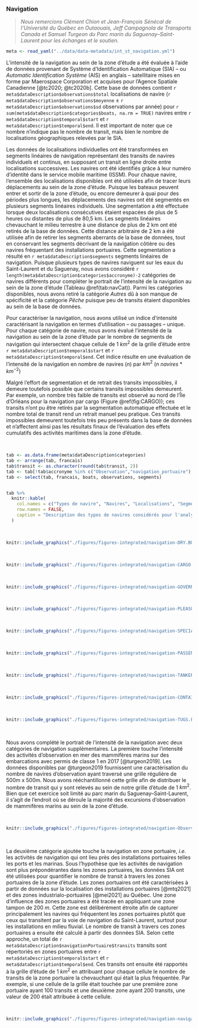 ### Navigation

> *Nous remercions Clément Chion et Jean-François Sénécal de l'Université du Québec en Outaouais, Jeff Campagnola de Transports Canada et Samuel Turgeon du Parc marin du Saguenay–Saint-Laurent pour les échanges et le soutien.*

```r
meta <- read_yaml("../data/data-metadata/int_st_navigation.yml")
```

L'intensité de la navigation au sein de la zone d'étude a été évaluée à l'aide
de données provenant de Système d'Identification Automatique (SIA) -- ou
*Automatic Identification Système* (AIS) en anglais -- satellitaire mises en forme
par Maerospace Corporation et acquises pour l'Agence Spatiale Canadienne
[@tc2020; @tc2020b].
Cette base de données contient `r meta$dataDescription$observations$total`
localisations de navire (`r meta$dataDescription$observations$moyenne` $\pm$ `r meta$dataDescription$observations$sd` observations par année) pour
`r sum(meta$dataDescription$categories$boats, na.rm = TRUE)` navires entre
`r meta$dataDescription$temporal$start` et `r meta$dataDescription$temporal$end`.
Il est important de noter que ce nombre n'indique pas le nombre de transit, mais
bien le nombre de localisations géographiques relevées par le SIA.

Les données de localisations individuelles ont été transformées en segments linéaires
de navigation représentant des transits de navires individuels et continus, en
supposant un transit en ligne droite entre localisations successives.
Les navires ont été identifiés grâce à leur numéro d'identité dans le service mobile
maritime (ISSM).
Pour chaque navire, l'ensemble des localisations disponibles ont été utilisées
afin de tracer leurs déplacements au sein de la zone d'étude.
Puisque les bateaux peuvent entrer et sortir de la zone d'étude, ou encore
demeurer à quai pour des périodes plus longues, les déplacements des navires ont
été segmentés en plusieurs segments linéaires individuels.
Une segmentation a été effectuée lorsque deux localisations consécutives étaient
espacées de plus de 5 heures ou distantes de plus de 80,5 km.
Les segments linéaires chevauchant le milieu terrestre à une distance
de plus de 2 km ont été retirés de la base de données. Cette distance arbitraire
de 2 km a été utilisée afin de retirer les segments aberrants de la base de données,
tout en conservant les segments décrivant de la navigation côtière ou des navires
fréquentant des installations portuaires. Cette segmentation a résulté en `r meta$dataDescription$segments` segments
linéaires de navigation. Puisque plusieurs types de navires naviguent sur les eaux du Saint-Laurent et du Saguenay, nous avons considéré `r length(meta$dataDescription$categories$accronyme)-2` catégories de navires différents pour compléter le portrait
de l'intensité de la navigation au sein de la zone d'étude (Tableau \@ref(tab:navCat)). Parmi les catégories disponibles, nous avons retiré la catégorie *Autres* dû à son manque de spécificité et la catégorie *Pêche* puisque peu de transits étaient disponibles au sein de la base de données.

Pour caractériser la navigation, nous avons
utilisé un indice d'intensité caractérisant la navigation en termes d'utilisation
-- ou passages -- unique. Pour chaque catégorie de navire, nous avons évalué
l'intensité de la navigation au sein de la zone d'étude par le nombre
de segments de navigation qui intersectent chaque cellule de 1 $km^2$ de la
grille d'étude entre `r meta$dataDescription$temporal$start` et
`r meta$dataDescription$temporal$end`.
Cet indice résulte en une évaluation de l'intensité de la navigation en
nombre de navires ($n$) par $km^2$ ($n$ $navires$ $*$ $km^{-2}$)

Malgré l'effort de segmentation et de retrait des transits impossibles, il demeure toutefois possible que certains transits impossibles demeurent. Par exemple, un nombre très faible de transits est observé au nord de l'Île d'Orléans pour la navigation par cargo (Figure \@ref(fig:CARGO)); ces transits n'ont pu être retirés par la segmentation automatique effectuée et le nombre total de transit rend un retrait manuel peu pratique. Ces transits impossibles demeurent toutefois très peu présents dans la base de données et n'affectent ainsi pas les résultats finaux de l'évaluation des effets cumulatifs des activités maritimes dans la zone d'étude. 

<br/>

```r
tab <- as.data.frame(meta$dataDescription$categories)
tab <- arrange(tab, francais)
tab$transit <- as.character(round(tab$transit, 2))
tab <- tab[!tab$accronyme %in% c("Observation","navigation_portuaire"), ] # Remove observation mm and ports
tab <- select(tab, francais, boats, observations, segments)


tab %>%
  knitr::kable(
    col.names = c("Types de navire", "Navires", "Localisations", "Segments"),
    row.names = FALSE,
    caption = "Description des types de navires considérés pour l'analyse d'évaluation des effets cumulatifs et leur représentation au sein des données du Système d'Identification Automatique utilisées [@tc2020; @tc2020b]. "
  )
```

<br/>

```r
knitr::include_graphics("./figures/figures-integrated/navigation-DRY.BULK.png")
```

<br>

```r
knitr::include_graphics("./figures/figures-integrated/navigation-CARGO.png")
```

<br>

```r
knitr::include_graphics("./figures/figures-integrated/navigation-GOVERNMENT.RESEARCH.png")
```

<br>

```r
knitr::include_graphics("./figures/figures-integrated/navigation-PLEASURE.VESSELS.png")
```

<br>


```r
knitr::include_graphics("./figures/figures-integrated/navigation-SPECIAL.SHIPS.png")
```

<br>


```r
knitr::include_graphics("./figures/figures-integrated/navigation-PASSENGER.FERRY.RO.RO.png")
```

<br>

```r
knitr::include_graphics("./figures/figures-integrated/navigation-TANKER.png")
```

<br>

```r
knitr::include_graphics("./figures/figures-integrated/navigation-CONTAINER.png")
```

<br>

```r
knitr::include_graphics("./figures/figures-integrated/navigation-TUGS.PORT.png")
```

<br>


Nous avons complété le portrait de l'intensité de la navigation avec deux catégories de navigation supplémentaires. La première touche l'intensité des activités d'observation en mer des mammifères marins sur des embarcations avec permis de classe 1 en 2017 [@turgeon2019]. Les données disponibles par @turgeon2019 fournissent une caractérisation du nombre de navires d'observation ayant traversé une grille régulière de 500m x 500m. Nous avons rééchantillonné cette grille afin de distribuer le nombre de transit qui y sont relevés au sein de notre grille d'étude de 1 $km^2$. Bien que cet exercice soit limité au parc marin du Saguenay–Saint-Laurent, il s'agit de l'endroit où se déroule la majorité des excursions d'observation de mammifères marins au sein de la zone d'étude.

<br/>

```r
knitr::include_graphics("./figures/figures-integrated/navigation-Observation.png")
```

<br>


La deuxième catégorie ajoutée touche la navigation en zone portuaire, *i.e.* les activités de navigation qui ont lieu près des installations portuaires telles les ports et les marinas. Sous l'hypothèse que les activités de navigation sont plus prépondérantes dans les zones portuaires, les données SIA ont été utilisées pour quantifier le nombre de transit à travers les zones portuaires de la zone d'étude. Les zones portuaires ont été caractérisées à partir de données sur la localisation des installations portuaires [@mtq2021] et des zones industrialo-portuaires [@mei2021] au Québec. Une zone d'influence des zones portuaires a été tracée en appliquant une zone tampon de 200 $m$. Cette zone est délibérément étroite afin de capturer principalement les navires qui fréquentent les zones portuaires plutôt que ceux qui transitent par la voie de navigation du Saint-Laurent, surtout pour les installations en milieu fluvial. Le nombre de transit à travers ces zones portuaires a ensuite été calculé à partir des données SIA. Selon cette approche, un total de `r meta$dataDescription$navigationPortuaire$transits` transits sont répertoriés en zones portuaires entre `r meta$dataDescription$temporal$start` et `r meta$dataDescription$temporal$end`. Ces transits ont ensuite été rapportés à la grille d'étude de 1 $km^2$ en attribuant pour chaque cellule le nombre de transits de la zone portuaire la chevauchant qui était la plus fréquentée. Par exemple, si une cellule de la grille était touchée par une première zone portuaire ayant 100 transits et une deuxième zone ayant 200 transits, une valeur de 200 était attribuée à cette cellule.

<br/>

```r
knitr::include_graphics("./figures/figures-integrated/navigation-navigation_portuaire.png")
```

<br>


<!--
Ressources pertinentes:

- [AIS MESSAGES](https://www.navcen.uscg.gov/?pageName=AISMessages)
- [Marine cadastre](https://www.marinecadastre.gov/tools/)
- [Track builder tutorial](https://coast.noaa.gov/data/digitalcoast/pdf/track-builder-tutorial.pdf)
- [Marine regions](https://www.marineregions.org/gazetteer.php?p=details&id=62961)
- [Diva-GIS](https://www.diva-gis.org/gdata)
- [Marine Cadastre Track Builder](https://coast.noaa.gov/digitalcoast/tools/track-builder.html)

##### Visualisation

Rapport 2009 au parc marin
2 types d'informations
Intensité en terme d'utilisation unique (passages)
Temps d'utilisation (passage rapide, ou très long)
Dépend du type de pression qu'on veut effectuer
Zones 50%, genre 50% du temps de navigation s'y passe
Zones d'ancrages pas enlevées, zone des rasades
Largeur
Vitesse d'un navire
Interprétation et les nuances, expliquer les limites, les nuances, etc.

AIS A vs B? Qu'est-ce que j'ai entre les mains
Densité?

Vitesse :
Indépendant du segment ligne
SOG par rapport
Biais des vitesses plus faibles si on ne fait pas le distance weighted speed (à voir)

Hubard article sur les données AIS et les vitesses


##### Lecture

- https://pdfs.semanticscholar.org/908d/93279526e373b2d03fcd5cd987d67d240302.pdf
- https://www.erudit.org/en/journals/natcan/1900-v1-n1-natcan03735/1047154ar.pdf
- https://ouvert.canada.ca/data/fr/dataset/6ab2803a-aace-4e60-83ed-44a7e0ccd1d8
- https://www.marinfo.gc.ca/fr/publications/vn200.php
- http://complexity.ok.ubc.ca/files/2013/05/Rapport-sur-le-trafic-maritime-dans-le-PMSSL-en-2007_Chion-et-al_version-finale.pdf
- https://pubmed.ncbi.nlm.nih.gov/26093451/
- https://www.youtube.com/watch?v=kloW8F5ChhQ
- https://wwf.ca/fr/habitat/ocean/la-navigation-dans-les-aires-marines-protegees/
- https://wwf.ca/wp-content/uploads/2021/02/WWF-MPA-2-Impacts-Marine-Birds-v6.pdf
- https://wwf.ca/wp-content/uploads/2021/02/WWF-MPA-3-Impacts-Benthic-Habitat-v4.pdf
- https://wwf.ca/wp-content/uploads/2021/02/WWF-MPA-4-Impacts-Marine-Habitat-v4.pdf
- https://www.dfo-mpo.gc.ca/csas-sccs/Publications/ResDocs-DocRech/2016/2016_090-fra.html
- https://parlonstransport.ca/comprendre-les-effets-des-navires-sur-les-milieux-cotiers
- https://parlonstransport.ca/ectm
- https://globalfishingwatch.org/our-technology/
- https://github.com/GlobalFishingWatch/4wings/blob/develop/src/importer/README.md


##### Infos -->
